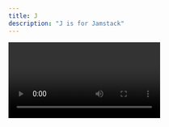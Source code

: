 ```yaml
---
title: J
description: "J is for Jamstack"
---
```


<Video id="BjcMsEgKQmc" />

The Jamstack is a way to build applications. It decouples the visual layer from the data and business logic. This makes your apps more flexible, scalable, and maintainable. It makes them more performant and brings them to the modern age of web development and beyond. It enables you to  compose custom logic and 3rd party services and piece them together to allow you to choose the best in class or the product specific that fits your needs.